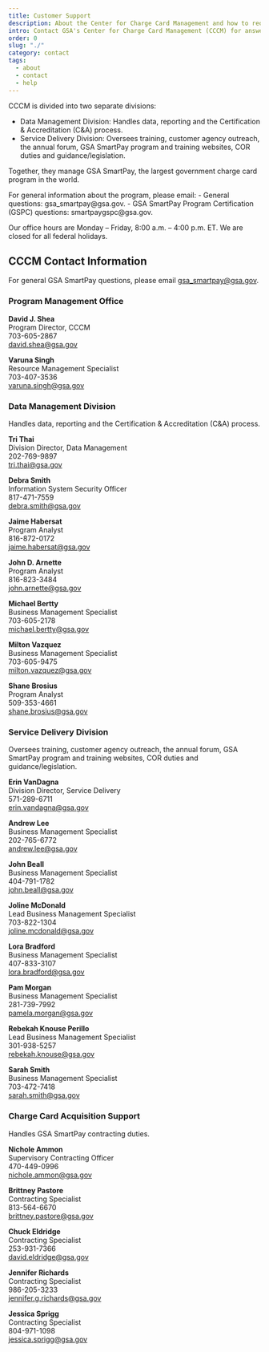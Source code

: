```yaml
---
title: Customer Support
description: About the Center for Charge Card Management and how to request support
intro: Contact GSA's Center for Charge Card Management (CCCM) for answers to general questions about GSA SmartPay®.
order: 0
slug: "./"
category: contact
tags:
  - about
  - contact
  - help
---
```


CCCM is divided into two separate divisions: 

- Data Management Division: Handles data, reporting and the Certification & Accreditation (C&A) process. 
- Service Delivery Division: Oversees training, customer agency outreach, the annual forum, GSA SmartPay program and training websites, COR duties and guidance/legislation.  

Together, they manage GSA SmartPay, the largest government charge card program in the world.

<SummaryBox>
For general information about the program, please email:
- General questions: gsa_smartpay@gsa.gov.
- GSA SmartPay Program Certification (GSPC) questions: smartpaygspc@gsa.gov​.

Our office hours are Monday – Friday, 8:00 a.m. – 4:00 p.m. ET. We are closed for all federal holidays.
</SummaryBox>


## CCCM Contact Information
For general GSA SmartPay questions, please email gsa_smartpay@gsa.gov.

### Program Management Office

**David J. Shea**  
Program Director, CCCM  
703-605-2867  
david.shea@gsa.gov

**Varuna Singh**  
Resource Management Specialist  
703-407-3536  
varuna.singh@gsa.gov

### Data Management Division
Handles data, reporting and the Certification & Accreditation (C&A) process.

**Tri Thai**  
Division Director, Data Management   
202-769-9897  
tri.thai@gsa.gov  

**Debra Smith**  
Information System Security Officer  
817-471-7559  
debra.smith@gsa.gov

**Jaime Habersat**  
Program Analyst  
816-872-0172  
jaime.habersat@gsa.gov

**John D. Arnette**  
Program Analyst  
816-823-3484  
john.arnette@gsa.gov

**Michael Bertty**  
Business Management Specialist  
703-605-2178  
michael.bertty@gsa.gov  

**Milton Vazquez**  
Business Management Specialist  
703-605-9475  
milton.vazquez@gsa.gov

**Shane Brosius**  
Program Analyst  
509-353-4661  
shane.brosius@gsa.gov

### Service Delivery Division
Oversees training, customer agency outreach, the annual forum, GSA SmartPay program and training websites, COR duties and guidance/legislation.

**Erin VanDagna**  
Division Director, Service Delivery  
571-289-6711  
erin.vandagna@gsa.gov  

**Andrew Lee**  
Business Management Specialist  
202-765-6772  
andrew.lee@gsa.gov  

**John Beall**  
Business Management Specialist  
404-791-1782  
john.beall@gsa.gov

**Joline McDonald**  
Lead Business Management Specialist  
703-822-1304  
joline.mcdonald@gsa.gov  

**Lora Bradford**  
Business Management Specialist  
407-833-3107  
lora.bradford@gsa.gov  

**Pam Morgan**  
Business Management Specialist  
281-739-7992  
pamela.morgan@gsa.gov  

**Rebekah Knouse Perillo**  
Lead Business Management Specialist  
301-938-5257  
rebekah.knouse@gsa.gov  

**Sarah Smith**  
Business Management Specialist  
703-472-7418  
sarah.smith@gsa.gov

### Charge Card Acquisition Support
Handles GSA SmartPay contracting duties.

**Nichole Ammon**  
Supervisory Contracting Officer  
470-449-0996  
nichole.ammon@gsa.gov  

**Brittney Pastore**  
Contracting Specialist  
813-564-6670  
brittney.pastore@gsa.gov

**Chuck Eldridge**  
Contracting Specialist  
253-931-7366  
david.eldridge@gsa.gov

**Jennifer Richards**  
Contracting Specialist  
986-205-3233  
jennifer.g.richards@gsa.gov

**Jessica Sprigg**  
Contracting Specialist  
804-971-1098  
jessica.sprigg@gsa.gov
